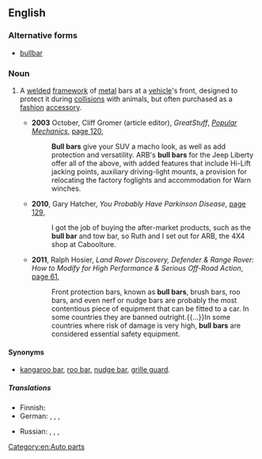 ==English==

===Alternative forms===
* [[bullbar]]

===Noun===
{{en-noun|head=[[bull]] [[bar]]}}

# {{context|chiefly|Australia|NZ|lang=en}} A [[weld]]ed [[framework]] of [[metal]] bars at a [[vehicle]]'s front, designed to protect it during [[collision]]s with animals, but often purchased as a [[fashion]] [[accessory]].
#* '''2003''' October, Cliff Gromer (article editor), ''GreatStuff'', ''[[w:Popular Mechanics|Popular Mechanics]]'', [http://books.google.com.au/books?id=SNMDAAAAMBAJ&pg=PA120&dq=%22bull+bar%22|%22bull+bars%22+-intitle:%22bull%22+-inauthor:%22%22&hl=en&sa=X&ei=K-cST_iZAauciAfHu6xD&redir_esc=y#v=onepage&q=%22bull%20bar%22|%22bull%20bars%22%20-intitle%3A%22bull%22%20-inauthor%3A%22%22&f=false page 120],
#*: '''Bull bars''' give your SUV a macho look, as well as add protection and versatility. ARB's '''bull bars''' for the Jeep Liberty offer all of the above, with added features that include Hi-Lift jacking points, auxiliary driving-light mounts, a provision for relocating the factory foglights and accommodation for Warn winches.
#* '''2010''', Gary Hatcher, ''You Probably Have Parkinson Disease'', [http://books.google.com.au/books?id=CL8AmJZQquIC&pg=PA129&dq=%22bull+bar%22|%22bull+bars%22+-intitle:%22bull%22+-inauthor:%22%22&hl=en&sa=X&ei=mdgST8a-O-a5iQeMutBD&redir_esc=y#v=onepage&q=%22bull%20bar%22|%22bull%20bars%22%20-intitle%3A%22bull%22%20-inauthor%3A%22%22&f=false page 129],
#*: I got the job of buying the after-market products, such as the '''bull bar''' and tow bar, so Ruth and I set out for ARB, the 4X4 shop at Caboolture.
#* '''2011''', Ralph Hosier, ''Land Rover Discovery, Defender & Range Rover: How to Modify for High Performance & Serious Off-Road Action'', [http://books.google.com.au/books?id=XAq-tDcVnzgC&pg=PA61&dq=%22bull+bar%22|%22bull+bars%22+-intitle:%22bull%22+-inauthor:%22%22&hl=en&sa=X&ei=mdgST8a-O-a5iQeMutBD&redir_esc=y#v=onepage&q=%22bull%20bar%22|%22bull%20bars%22%20-intitle%3A%22bull%22%20-inauthor%3A%22%22&f=false page 61],
#*: Front protection bars, known as '''bull bars''', brush bars, roo bars, and even nerf or nudge bars are probably the most contentious piece of equipment that can be fitted to a car. In some countries they are banned outright.{{...}}In some countries where risk of damage is very high, '''bull bars''' are considered essential safety equipment.

====Synonyms====
* {{sense|protective framework at front of a vehicle}} [[kangaroo bar]], [[roo bar]], [[nudge bar]], [[grille guard]].

=====Translations=====
{{trans-top|a device fitted to the front of a vehicle}}
* Finnish: {{t-needed|fi}}
* German: {{t+|de|Frontschutzbügel|m}}, {{t|de|Bullenfänger|m}}, {{t|de|Kuhfänger|m}}, {{t|de|Hirschfänger|m}}
{{trans-mid}}
* Russian: {{t+|ru|кенгуря́тник|m|sc=Cyrl}}, {{t+|ru|кенгури́н|m|sc=Cyrl}}, {{t|ru|кенгуру́шник|m|sc=Cyrl}}, {{t+|ru|бу́гель|m|sc=Cyrl}}
{{trans-bottom}}

[[Category:en:Auto parts]]